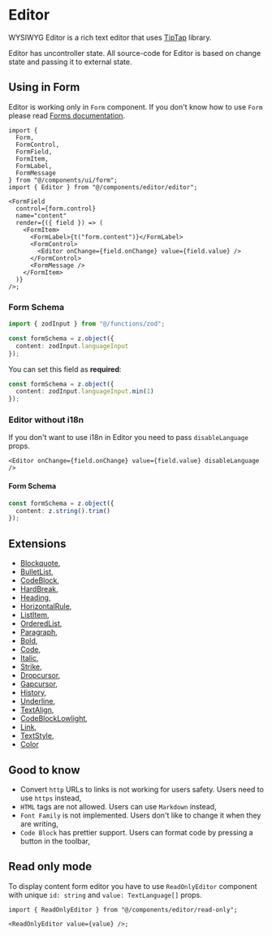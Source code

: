 
# Editor

WYSIWYG Editor is a rich text editor that uses [TipTap](https://tiptap.dev/) library.

<Callout type="info" emoji="ℹ️">
  Editor has uncontroller state. All source-code for Editor is based on change
  state and passing it to external state.
</Callout>

## Using in Form

Editor is working only in `Form` component. If you don't know how to use `Form` please read [Forms documentation](/frontend/forms).

```tsx
import {
  Form,
  FormControl,
  FormField,
  FormItem,
  FormLabel,
  FormMessage
} from "@/components/ui/form";
import { Editor } from "@/components/editor/editor";

<FormField
  control={form.control}
  name="content"
  render={({ field }) => (
    <FormItem>
      <FormLabel>{t("form.content")}</FormLabel>
      <FormControl>
        <Editor onChange={field.onChange} value={field.value} />
      </FormControl>
      <FormMessage />
    </FormItem>
  )}
/>;
```

### Form Schema

```ts
import { zodInput } from "@/functions/zod";

const formSchema = z.object({
  content: zodInput.languageInput
});
```

You can set this field as **required**:

```ts
const formSchema = z.object({
  content: zodInput.languageInput.min(1)
});
```

### Editor without i18n

If you don't want to use i18n in Editor you need to pass `disableLanguage` props.

```tsx
<Editor onChange={field.onChange} value={field.value} disableLanguage />
```

#### Form Schema

```ts
const formSchema = z.object({
  content: z.string().trim()
});
```

## Extensions

- [Blockquote](https://tiptap.dev/docs/editor/api/nodes/blockquote),
- [BulletList](https://tiptap.dev/docs/editor/api/nodes/bullet-list),
- [CodeBlock](https://tiptap.dev/docs/editor/api/nodes/code-block),
- [HardBreak](https://tiptap.dev/docs/editor/api/nodes/hard-break),
- [Heading](https://tiptap.dev/docs/editor/api/nodes/heading),
- [HorizontalRule](https://tiptap.dev/docs/editor/api/nodes/horizontal-rule),
- [ListItem](https://tiptap.dev/docs/editor/api/nodes/list-item),
- [OrderedList](https://tiptap.dev/docs/editor/api/nodes/ordered-list),
- [Paragraph](https://tiptap.dev/docs/editor/api/nodes/paragraph),
- [Bold](https://tiptap.dev/docs/editor/api/marks/bold),
- [Code](https://tiptap.dev/docs/editor/api/marks/code),
- [Italic](https://tiptap.dev/docs/editor/api/marks/italic),
- [Strike](https://tiptap.dev/docs/editor/api/marks/strike),
- [Dropcursor](https://tiptap.dev/docs/editor/api/extensions/dropcursor),
- [Gapcursor](https://tiptap.dev/docs/editor/api/extensions/gapcursor),
- [History](https://tiptap.dev/docs/editor/api/extensions/history),
- [Underline](https://tiptap.dev/docs/editor/api/marks/underline),
- [TextAlign](https://tiptap.dev/docs/editor/api/extensions/text-align),
- [CodeBlockLowlight](https://tiptap.dev/docs/editor/api/nodes/code-block-lowlight),
- [Link](https://tiptap.dev/docs/editor/api/marks/link),
- [TextStyle](https://tiptap.dev/docs/editor/api/marks/text-style),
- [Color](https://tiptap.dev/docs/editor/api/extensions/color)

## Good to know

- Convert `http` URLs to links is not working for users safety. Users need to use `https` instead,
- `HTML` tags are not allowed. Users can use `Markdown` instead,
- `Font Family` is not implemented. Users don't like to change it when they are writing,
- `Code Block` has prettier support. Users can format code by pressing a button in the toolbar,

## Read only mode

To display content form editor you have to use `ReadOnlyEditor` component with unique `id: string` and `value: TextLanguage[]` props.

```tsx
import { ReadOnlyEditor } from "@/components/editor/read-only";

<ReadOnlyEditor value={value} />;
```
